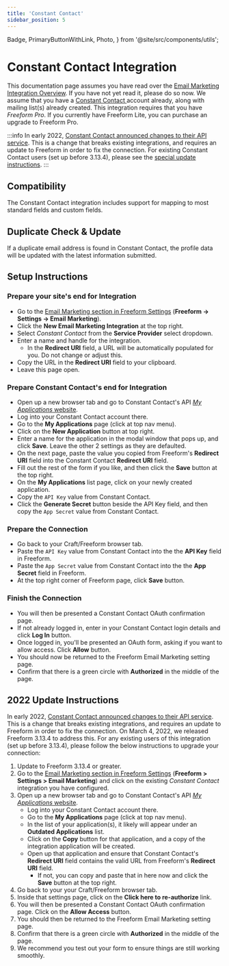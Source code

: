 ```yaml
---
title: 'Constant Contact'
sidebar_position: 5
---
```


  Badge,
  PrimaryButtonWithLink,
  Photo,
} from '@site/src/components/utils';


# Constant Contact Integration<Badge type="pro" text="Pro" /><Badge type="feature" text="3.6.7+, Revised 3.13.4+" />

This documentation page assumes you have read over the [Email Marketing Integration Overview](./index.mdx#email-marketing). If you have not yet read it, please do so now. We assume that you have a [Constant Contact ](http://constantcontact.com) account already, along with mailing list(s) already created. This integration requires that you have _Freeform Pro_. If you currently have Freeform Lite, you can purchase an upgrade to Freeform Pro.

:::info
In early 2022, [Constant Contact announced changes to their API service](https://v3.developer.constantcontact.com/api_guide/auth_update_apps.html). This is a change that breaks existing integrations, and requires an update to Freeform in order to fix the connection. For existing Constant Contact users (set up before 3.13.4), please see the [special update instructions](#2022-update-instructions).
:::

## Compatibility

The Constant Contact integration includes support for mapping to most standard fields and custom fields.<Badge type="feature" text="Improved 3.11.5+" />

## Duplicate Check & Update

If a duplicate email address is found in Constant Contact, the profile data will be updated with the latest information submitted.

## Setup Instructions

<VerticalStepWrapper>

<StepMarkdown>

### Prepare your site's end for Integration

- Go to the [Email Marketing section in Freeform Settings](../configuration/settings.mdx#email-marketing) (**Freeform → Settings → Email Marketing**).
- Click the **New Email Marketing Integration** at the top right.
- Select _Constant Contact_ from the **Service Provider** select dropdown.
- Enter a name and handle for the integration.
  - In the **Redirect URI** field, a URL will be automatically populated for you. Do not change or adjust this.
- Copy the URL in the **Redirect URI** field to your clipboard.
- Leave this page open.

</StepMarkdown>

<StepMarkdown>

### Prepare Constant Contact's end for Integration

- Open up a new browser tab and go to Constant Contact's API [_My Applications_ website](https://app.constantcontact.com/pages/dma/portal/).
- Log into your Constant Contact account there.
- Go to the **My Applications** page (click at top nav menu).
- Click on the **New Application** button at top right.
- Enter a name for the application in the modal window that pops up, and click **Save**. Leave the other 2 settings as they are defaulted.
- On the next page, paste the value you copied from Freeform's **Redirect URI** field into the Constant Contact **Redirect URI** field.
- Fill out the rest of the form if you like, and then click the **Save** button at the top right.
- On the **My Applications** list page, click on your newly created application.
- Copy the `API Key` value from Constant Contact.
- Click the **Generate Secret** button beside the API Key field, and then copy the `App Secret` value from Constant Contact.

</StepMarkdown>

<StepMarkdown>

### Prepare the Connection

- Go back to your Craft/Freeform browser tab.
- Paste the `API Key` value from Constant Contact into the the **API Key** field in Freeform.
- Paste the `App Secret` value from Constant Contact into the the **App Secret** field in Freeform.
- At the top right corner of Freeform page, click **Save** button.

</StepMarkdown>

<StepMarkdown>

### Finish the Connection

- You will then be presented a Constant Contact OAuth confirmation page.
- If not already logged in, enter in your Constant Contact login details and click **Log In** button.
- Once logged in, you'll be presented an OAuth form, asking if you want to allow access. Click **Allow** button.
- You should now be returned to the Freeform Email Marketing setting page.
- Confirm that there is a green circle with **Authorized** in the middle of the page.

</StepMarkdown>

</VerticalStepWrapper>

## 2022 Update Instructions

In early 2022, [Constant Contact announced changes to their API service](https://v3.developer.constantcontact.com/api_guide/auth_update_apps.html). This is a change that breaks existing integrations, and requires an update to Freeform in order to fix the connection. On March 4, 2022, we released Freeform 3.13.4 to address this. For any existing users of this integration (set up before 3.13.4), please follow the below instructions to upgrade your connection:

1. Update to Freeform 3.13.4 or greater.
2. Go to the [Email Marketing section in Freeform Settings](../configuration/settings.mdx#email-marketing) (**Freeform > Settings > Email Marketing**) and click on the existing _Constant Contact_ integration you have configured.
3. Open up a new browser tab and go to Constant Contact's API [_My Applications_ website](https://app.constantcontact.com/pages/dma/portal/).
   - Log into your Constant Contact account there.
   - Go to the **My Applications** page (click at top nav menu).
   - In the list of your application(s), it likely will appear under an **Outdated Applications** list.
   - Click on the **Copy** button for that application, and a copy of the integration application will be created.
   - Open up that application and ensure that Constant Contact's **Redirect URI** field contains the valid URL from Freeform's **Redirect URI** field.
     - If not, you can copy and paste that in here now and click the **Save** button at the top right.
4. Go back to your your Craft/Freeform browser tab.
5. Inside that settings page, click on the **Click here to re-authorize** link.
6. You will then be presented a Constant Contact OAuth confirmation page. Click on the **Allow Access** button.
7. You should then be returned to the Freeform Email Marketing setting page.
8. Confirm that there is a green circle with **Authorized** in the middle of the page.
9. We recommend you test out your form to ensure things are still working smoothly.

<Photo
  img={ConstantContactUpdate2022Photo}
  alt="Constant Contact Update 2022"
/>
